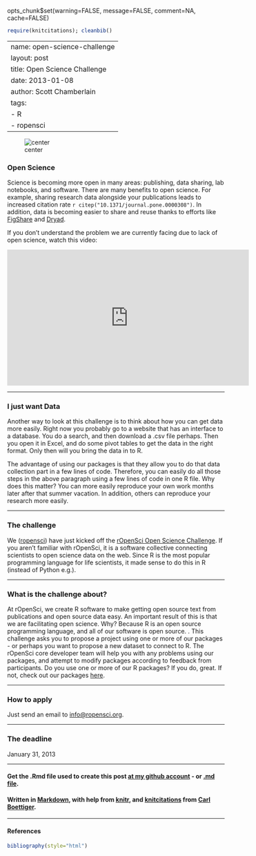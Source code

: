 opts_chunk$set(warning=FALSE, message=FALSE, comment=NA, cache=FALSE)

```r
require(knitcitations); cleanbib()
````

---
name: open-science-challenge
layout: post
title: Open Science Challenge
date: 2013-01-08
author: Scott Chamberlain
tags: 
- R
- ropensci
---

![center](https://raw.github.com/sckott/sckott.github.com/master/img/ropensci_challenge.png)

### __Open Science__

Science is becoming more open in many areas: publishing, data sharing, lab notebooks, and software. There are many benefits to open science. For example, sharing research data alongside your publications leads to increased citation rate `r citep("10.1371/journal.pone.0000308")`. In addition, data is becoming easier to share and reuse thanks to efforts like [FigShare](http://figshare.com/) and [Dryad](http://datadryad.org/). 

If you don't understand the problem we are currently facing due to lack of open science, watch this video:

<iframe width="560" height="315" src="http://www.youtube.com/embed/N2zK3sAtr-4" frameborder="0" allowfullscreen></iframe>

***************

### __I just want Data__

Another way to look at this challenge is to think about how you can get data more easily. Right now you probably go to a website that has an interface to a database. You do a search, and then download a .csv file perhaps. Then you open it in Excel, and do some pivot tables to get the data in the right format. Only then will you bring the data in to R. 

The advantage of using our packages is that they allow you to do that data collection part in a few lines of code. Therefore, you can easily do all those steps in the above paragraph using a few lines of code in one R file. Why does this matter? You can more easily reproduce your own work months later after that summer vacation. In addition, others can reproduce your research more easily. 

***************

### __The challenge__

We ([ropensci](http://ropensci.org/)) have just kicked off the [rOpenSci Open Science Challenge](http://ropensci.org/open-science-challenge/). If you aren't familiar with rOpenSci, it is a software collective connecting scientists to open science data on the web. Since R is the most popular programming language for life scientists, it made sense to do this in R (instead of Python e.g.). 

***************

### __What is the challenge about?__

At rOpenSci, we create R software to make getting open source text from publications and open source data easy. An important result of this is that we are facilitating open science. Why? Because R is an open source programming language, and all of our software is open source. . This challenge asks you to propose a project using one or more of our packages - or perhaps you want to propose a new dataset to connect to R. The rOpenSci core developer team will help you with any problems using our packages, and attempt to modify packages according to feedback from participants. Do you use one or more of our R packages? If you do, great. If not, check out our packages [here](http://ropensci.org/packages/index.html). 

***************

### __How to apply__ 

Just send an email to [info@ropensci.org](mailto:info@ropensci.org?subject=rOpenSci Open Science Challenge). 

***************

### __The deadline__ 

January 31, 2013

***************

#### Get the .Rmd file used to create this post [at my github account](https://github.com/sckott/scott/blob/gh-pages/_drafts/2013-01-08-open-science-challenge.Rmd) - or [.md file](https://github.com/sckott/scott/blob/gh-pages/_posts/2013-01-08-open-science-challenge.md).

#### Written in [Markdown](http://daringfireball.net/projects/markdown/), with help from [knitr](http://yihui.name/knitr/), and [knitcitations](https://github.com/cboettig/knitcitations) from [Carl Boettiger](http://www.carlboettiger.info/).

***************

#### References
```r
bibliography(style="html")
````